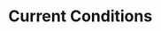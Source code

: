 # Current Conditions

<div id='danger-map'></div>
<link rel="stylesheet"
    href="https://unpkg.com/leaflet@1.9.4/dist/leaflet.css"
    integrity="sha256-p4NxAoJBhIIN+hmNHrzRCf9tD/miZyoHS5obTRR9BMY="
    crossorigin=""/>
<style> #danger-map { height: 400px; } </style>
<script
    src="https://unpkg.com/leaflet@1.9.4/dist/leaflet.js"
    integrity="sha256-20nQCchB9co0qIjJZRGuk2/Z9VM+kNiyxNV1lvTlZBo="
    crossorigin=""></script>
<script>
function makeInitMap(id) {
    const map = L.map(id).setView([60.8, -149], 9);
    L.tileLayer('https://{s}.tile.opentopomap.org/{z}/{x}/{y}.png', {
        attribution: '&copy; <a href="https://www.openstreetmap.org/copyright">OpenStreetMap</a> contributors'
    }).addTo(map);
    return map;
}

function getDangerData() {
    // Try curl this to look at the data
    const URL = 'https://api.avalanche.org/v2/public/products/map-layer/CNFAIC';
    return fetch(URL)
        .then(response => response.json())
        .then(data => data)
        .catch(error => console.error(error));
}

// The returned GeoJSON has multiple features, one for each forecast zone of the CNFAIC.
// Here is a copy of the properties of one of the features:
// "properties": {
//                 "name": "Turnagain Pass ",
//                 "center": "Chugach NF Avalanche Information Center",
//                 "center_link": "http:\/\/www.cnfaic.org\/",
//                 "timezone": "America\/Anchorage",
//                 "center_id": "CNFAIC",
//                 "state": "AK",
//                 "off_season": true,
//                 "travel_advice": "Watch for signs of unstable snow such as recent avalanches, cracking in the snow, and audible collapsing. Avoid traveling on or under similar slopes.",
//                 "danger": "no rating",
//                 "danger_level": -1,
//                 "color": "#888888",
//                 "stroke": "#104efb",
//                 "font_color": "#ffffff",
//                 "link": "http:\/\/www.cnfaic.org\/advisories\/current.php",
//                 "start_date": null,
//                 "end_date": null,
//                 "fillOpacity": 0.5,
//                 "fillIncrement": 0.1,
//                 "warning": {
//                     "product": null
//                 }
//             },
function addDangerLayer(map, data) {
    const layer = L.geoJSON(data, {
        filter: function(feature, layer) {
            return (feature.properties.name.includes('Turnagain Pass'));
        },
        style: function (feature) {
            return {
                color: feature.properties.color
            };
        },
        onEachFeature: function (feature, layer) {
            layer.bindTooltip(
                feature.properties.danger,
                {direction: 'center', className: 'text-center', sticky: true}
            );
            layer.on('click', function () {
                window.location = feature.properties.link;
            });
        }
    });
    layer.addTo(map);
}

const map = makeInitMap('danger-map');
getDangerData().then(data => addDangerLayer(map, data));
</script>